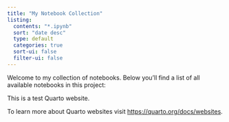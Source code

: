 ```yaml
---
title: "My Notebook Collection"
listing:
  contents: "*.ipynb"
  sort: "date desc"
  type: default
  categories: true
  sort-ui: false
  filter-ui: false
---
```


Welcome to my collection of notebooks. Below you'll find a list of all available notebooks in this project:

This is a test Quarto website.

To learn more about Quarto websites visit <https://quarto.org/docs/websites>.
